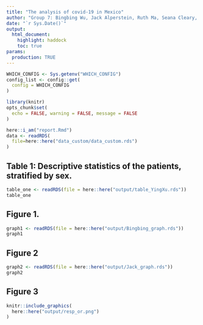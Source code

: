 ```yaml
---
title: "The analysis of covid-19 in Mexico"
author: "Group 7: Bingbing Wu, Jack Alperstein, Ruth Ma, Seana Cleary, Ying Xu"
date: "`r Sys.Date()`"
output:
  html_document:
    highlight: haddock
    toc: true
params:
  production: TRUE
---
```


```r
WHICH_CONFIG <- Sys.getenv("WHICH_CONFIG")
config_list <- config::get(
  config = WHICH_CONFIG
)
```

```r
library(knitr)
opts_chunk$set(
  echo = FALSE, warning = FALSE, message = FALSE
)
```

```r
here::i_am("report.Rmd")
data <- readRDS(
  file=here::here("data_custom/data_custom.rds")
)
```

## Table 1: Descriptive statistics of the patients, stratified by sex.
```r
table_one <- readRDS(file = here::here("output/table_YingXu.rds"))
table_one
```

## Figure 1.
```r
graph1 <- readRDS(file = here::here("output/Bingbing_graph.rds"))
graph1
```

## Figure 2
```r
graph2 <- readRDS(file = here::here("output/Jack_graph.rds"))
graph2
```

## Figure 3
```r
knitr::include_graphics(
  here::here("output/resp_or.png")
)
```